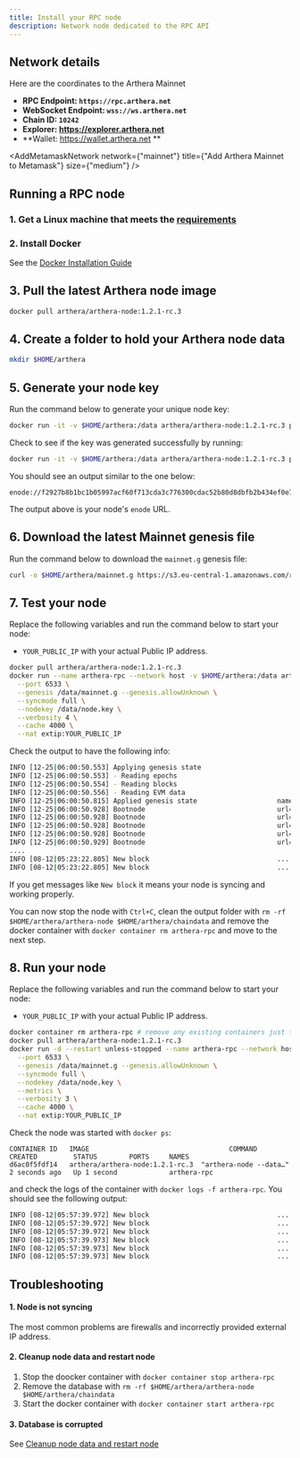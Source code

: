```yaml
---
title: Install your RPC node
description: Network node dedicated to the RPC API
---
```



## Network details

Here are the coordinates to the Arthera Mainnet

- **RPC Endpoint: `https://rpc.arthera.net`**
- **WebSocket Endpoint: `wss://ws.arthera.net`**
- **Chain ID: `10242`**
- **Explorer: https://explorer.arthera.net**
- **Wallet: https://wallet.arthera.net **

<AddMetamaskNetwork
  network={"mainnet"}
  title={"Add Arthera Mainnet to Metamask"}
  size={"medium"}
/>

## Running a RPC node

### 1. Get a Linux machine that meets the [requirements](/validators/requirements)

### 2. Install Docker

See the [Docker Installation Guide](https://docs.docker.com/engine/install/)

## 3. Pull the latest Arthera node image

```bash
docker pull arthera/arthera-node:1.2.1-rc.3
```

## 4. Create a folder to hold your Arthera node data

```bash
mkdir $HOME/arthera
```

## 5. Generate your node key

Run the command below to generate your unique node key:

```bash
docker run -it -v $HOME/arthera:/data arthera/arthera-node:1.2.1-rc.3 p2p genkey /data/node.key
```

Check to see if the key was generated successfully by running:

```bash
docker run -it -v $HOME/arthera:/data arthera/arthera-node:1.2.1-rc.3 p2p enodeurl /data/node.key
```

You should see an output similar to the one below:

```
enode://f2927b8b1bc1b05997acf60f713cda3c776300cdac52b80d8dbfb2b434ef0e7283f8d3ca891d832bab3927b03c52593e575d48d9916804af5bf66a75b5b1288a@127.0.0.1:6534
```

The output above is your node's `enode` URL.

## 6. Download the latest Mainnet genesis file

Run the command below to download the `mainnet.g` genesis file:

```bash
curl -o $HOME/arthera/mainnet.g https://s3.eu-central-1.amazonaws.com/release.arthera-net/mainnet-290524.g
```

## 7. Test your node

Replace the following variables and run the command below to start your node:

- `YOUR_PUBLIC_IP` with your actual Public IP address.

```bash
docker pull arthera/arthera-node:1.2.1-rc.3
docker run --name arthera-rpc --network host -v $HOME/arthera:/data arthera/arthera-node:1.2.1-rc.3 \
  --port 6533 \
  --genesis /data/mainnet.g --genesis.allowUnknown \
  --syncmode full \
  --nodekey /data/node.key \
  --verbosity 4 \
  --cache 4000 \
  --nat extip:YOUR_PUBLIC_IP
```

Check the output to have the following info:

```bash
INFO [12-25|06:00:50.553] Applying genesis state
INFO [12-25|06:00:50.553] - Reading epochs
INFO [12-25|06:00:50.554] - Reading blocks
INFO [12-25|06:00:50.556] - Reading EVM data
INFO [12-25|06:00:50.815] Applied genesis state                    name=main    id=10242 genesis=0x993417afae15968aa185376537e2c633844b5e624444812b64e0241a3289d8be
INFO [12-25|06:00:50.928] Bootnode                                 url=enode://c4138ac86c0cd7607231601afeb24d2d0b7aaf4c8e1de28978aab6fdbca1af2ec41307b33529e64da72b9e592782840aa1552bda5b1f700eefbdba2a662c4ecc@51.91.11.86:6533
INFO [12-25|06:00:50.928] Bootnode                                 url=enode://91a72a01ba3eb7994c681d2e0212a8239d51fffe9dfdb38af373af2cb9612bf1f2f9514fea1b099a2d1e2bb83afa9c4487af7c7f05bcb5f0c6c63f8f757c7fcd@51.83.129.213:6533
INFO [12-25|06:00:50.928] Bootnode                                 url=enode://c3c05932654c6a92a8f544857491073f96715fa394476edee07931bf4da00d76eeb1b256d0a68d0404a8b37e8dec7e038c18f1a4cdbde0da91ef45d04c243de1@57.128.172.20:6533
INFO [12-25|06:00:50.928] Bootnode                                 url=enode://0ccae9dd3d8f6033929c9cf8371c4dd96f27c602e2cf9b363196a22557f8f36ca02b6ee64d20d230cb6b60d4a473066f9a4e6b0551d6ca67c797250c9bb3db20@217.182.60.41:6533
INFO [12-25|06:00:50.929] Bootnode                                 url=enode://946ec02182a11adb2c93851303ca8c6a6ef5041d84e7f695f3dd6a574f1891b879c5bde1c19cafa1ad91a9057e7d6830b8def76dede45bda350a9deb4e0c152c@51.195.103.104:6533
....
INFO [08-12|05:23:22.805] New block                                ....
INFO [08-12|05:23:22.805] New block                                ....
```

If you get messages like `New block` it means your node is syncing and working properly.

You can now stop the node with `Ctrl+C`, clean the output folder with `rm -rf $HOME/arthera/arthera-node $HOME/arthera/chaindata`
and remove the docker container with `docker container rm arthera-rpc` and move to the next step.

## 8. Run your node

Replace the following variables and run the command below to start your node:

- `YOUR_PUBLIC_IP` with your actual Public IP address.

```bash
docker container rm arthera-rpc # remove any existing containers just to be sure
docker pull arthera/arthera-node:1.2.1-rc.3
docker run -d --restart unless-stopped --name arthera-rpc --network host -v $HOME/arthera:/data arthera/arthera-node:1.2.1-rc.3 \
  --port 6533 \
  --genesis /data/mainnet.g --genesis.allowUnknown \
  --syncmode full \
  --nodekey /data/node.key \
  --metrics \
  --verbosity 3 \
  --cache 4000 \
  --nat extip:YOUR_PUBLIC_IP
```

Check the node was started with `docker ps`:

```
CONTAINER ID   IMAGE                                   COMMAND                  CREATED         STATUS        PORTS     NAMES
d6ac0f5fdf14   arthera/arthera-node:1.2.1-rc.3  "arthera-node --data…"   2 seconds ago   Up 1 second             arthera-rpc
```

and check the logs of the container with `docker logs -f arthera-rpc`. You should see the following output:

```bash
INFO [08-12|05:57:39.972] New block                                ....
INFO [08-12|05:57:39.972] New block                                ....
INFO [08-12|05:57:39.972] New block                                ....
INFO [08-12|05:57:39.973] New block                                ....
INFO [08-12|05:57:39.973] New block                                ....
INFO [08-12|05:57:39.973] New block                                ....
```

## Troubleshooting

#### 1. Node is not syncing

The most common problems are firewalls and incorrectly provided external IP address.

#### 2. Cleanup node data and restart node

1. Stop the doocker container with `docker container stop arthera-rpc`
2. Remove the database with `rm -rf $HOME/arthera/arthera-node $HOME/arthera/chaindata`
3. Start the docker container with `docker container start arthera-rpc`

#### 3. Database is corrupted

See [Cleanup node data and restart node](#2-cleanup-node-data-and-restart-node)
